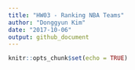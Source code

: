 ```yaml
---
title: "HW03 - Ranking NBA Teams"
author: "Donggyun Kim"
date: "2017-10-06"
output: github_document
---
```


```r
knitr::opts_chunk$set(echo = TRUE)
```

